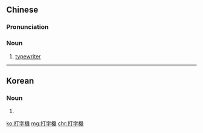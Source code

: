 {{also|打字机}}
==Chinese==
{{zh-forms|s=打字机|type=21}}

===Pronunciation===
{{zh-pron
|m=dǎzìjī
|c=daa2 zi6 gei1
|cat=n
}}

===Noun===
{{zh-noun}}

# [[typewriter]] {{gloss|machine used to print text by pressing keys}}

----

==Korean==
{{ko-hanjatab}}

===Noun===
{{ko-noun|hj|hangeul=타자기}}

# {{hanja form of|타자기|[[typewriter]]}}

[[ko:打字機]]
[[mg:打字機]]
[[chr:打字機]]